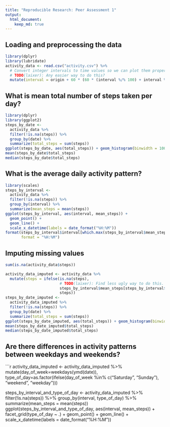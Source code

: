 ```yaml
---
title: "Reproducible Research: Peer Assessment 1"
output: 
  html_document:
    keep_md: true
---
```



## Loading and preprocessing the data

```r
library(dplyr)
library(lubridate)
activity_data <- read.csv("activity.csv") %>%
  # Convert integer intervals to time values so we can plot them properly.
  # TODO(laixer): Any easier way to do this?
  mutate(interval = origin + 60 * (60 * (interval %/% 100) + interval %% 100))
```

## What is mean total number of steps taken per day?

```r
library(dplyr)
library(ggplot2)
steps_by_date <- 
  activity_data %>% 
  filter(!is.na(steps)) %>% 
  group_by(date) %>% 
  summarize(total_steps = sum(steps))
ggplot(steps_by_date, aes(total_steps)) + geom_histogram(binwidth = 1000)
mean(steps_by_date$total_steps)
median(steps_by_date$total_steps)
```

## What is the average daily activity pattern?

```r
library(scales)
steps_by_interval <- 
  activity_data %>% 
  filter(!is.na(steps)) %>% 
  group_by(interval) %>% 
  summarize(mean_steps = mean(steps))
ggplot(steps_by_interval, aes(interval, mean_steps)) + 
  geom_point() + 
  geom_line() + 
  scale_x_datetime(labels = date_format("%H:%M"))
format(steps_by_interval$interval[which.max(steps_by_interval$mean_steps)], 
       format = "%H:%M")
```


## Imputing missing values

```r
sum(is.na(activity_data$steps))

activity_data_imputed <- activity_data %>% 
  mutate(steps = ifelse(is.na(steps), 
                        # TODO(laixer): Find less ugly way to do this.
                        steps_by_interval$mean_steps[steps_by_interval$interval == interval], 
                        steps))
steps_by_date_imputed <- 
  activity_data_imputed %>% 
  filter(!is.na(steps)) %>% 
  group_by(date) %>% 
  summarize(total_steps = sum(steps))
ggplot(steps_by_date_imputed, aes(total_steps)) + geom_histogram(binwidth = 1000)
mean(steps_by_date_imputed$total_steps)
median(steps_by_date_imputed$total_steps)
```

## Are there differences in activity patterns between weekdays and weekends?

```r
activity_data_imputed <- activity_data_imputed %>% 
  mutate(day_of_week=weekdays(ymd(date)), 
         type_of_day=as.factor(ifelse(day_of_week %in% c("Saturday", "Sunday"), "weekend", "weekday")))

steps_by_interval_and_type_of_day <- 
  activity_data_imputed %>% 
  filter(!is.na(steps)) %>% 
  group_by(interval, type_of_day) %>% 
  summarize(mean_steps = mean(steps))
ggplot(steps_by_interval_and_type_of_day, aes(interval, mean_steps)) + 
  facet_grid(type_of_day ~ .) +
  geom_point() + 
  geom_line() + 
  scale_x_datetime(labels = date_format("%H:%M"))
